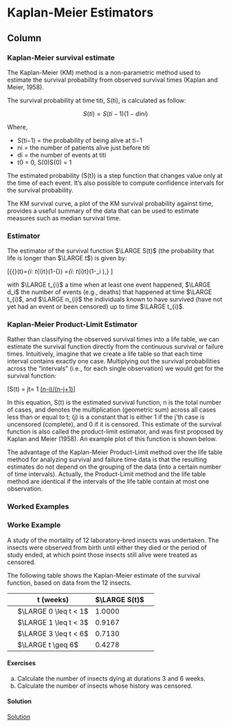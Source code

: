 Kaplan-Meier Estimators {data-navmenu="Survival Models"}
=====================================

Column {.tabset}
-------------------------------------------------


### Kaplan-Meier survival estimate

The Kaplan-Meier (KM) method is a non-parametric method used to estimate the survival probability from observed survival times (Kaplan and Meier, 1958).

The survival probability at time titi, S(ti), is calculated as follow:

$$ S(ti)=S(ti−1)(1−dini)$$


Where,

* S(ti−1) = the probability of being alive at ti−1
* ni = the number of patients alive just before titi
* di = the number of events at titi
* t0 = 0, S(0)S(0) = 1

The estimated probability (S(t)) is a step function that changes value only at the time of each event. It’s also possible to compute confidence intervals for the survival probability.

The KM survival curve, a plot of the KM survival probability against time, provides a useful summary of the data that can be used to estimate measures such as median survival time.

### Estimator

The estimator of the survival function $\LARGE S(t)$ (the probability that life is longer than $\LARGE t$) is given by:

\[{\LARGE {\widehat {S}}(t)=\prod \limits _{i:\ t_{i}\leq t}\left(1-{\frac {d_{i}}{n_{i}}}\right) =\prod \limits _{i:\ t_{i}\leq t}\left(1-\lambda_i \right),} \]

\noindent with $\LARGE t_{i}$ a time when at least one event happened, $\LARGE d_i$ the number of events (e.g., deaths) that happened at time $\LARGE t_{i}$, and 
$\LARGE n_{i}$ the individuals known to have survived (have not yet had an event or been censored) up to time $\LARGE t_{i}$. 


### Kaplan-Meier Product-Limit Estimator

Rather than classifying the observed survival times into a life table, we can estimate the survival function directly from the continuous survival or failure times. Intuitively, imagine that we create a life table so that each time interval contains exactly one case. Multiplying out the survival probabilities across the "intervals" (i.e., for each single observation) we would get for the survival function:

\[S(t) = jt= 1 [(n-j)/(n-j+1)]( j )\]

In this equation, S(t) is the estimated survival function, n is the total number of cases, and denotes the multiplication (geometric sum) across all cases less than or equal to t; (j) is a constant that is either 1 if the j'th case is uncensored (complete), and 0 if it is censored. This estimate of the survival function is also called the product-limit estimator, and was first proposed by Kaplan and Meier (1958). An example plot of this function is shown below.



The advantage of the Kaplan-Meier Product-Limit method over the life table method for analyzing survival and failure time data is that the resulting estimates do not depend on the grouping of the data (into a certain number of time intervals). Actually, the Product-Limit method and the life table method are identical if the intervals of the life table contain at most one observation.



### Worked Examples


<h3>Worke Example</h3>

A study of the mortality of 12 laboratory-bred insects was undertaken. The insects
were observed from birth until either they died or the period of study ended, at which
point those insects still alive were treated as censored.
<p>
The following table shows the Kaplan-Meier estimate of the survival function, based
on data from the 12 insects.


 ||t (weeks) | $\LARGE S(t)$ | |
 |-------------|-------------|--------------|----------|
||$\LARGE 0 \leq t < 1$ | 1.0000 ||
||$\LARGE 1 \leq t < 3$ | 0.9167||
||$\LARGE 3 \leq t < 6$ | 0.7130||
||$\LARGE t \geq 6$ | 0.4278 ||

<p>
<h4> Exercises </h4>

a. Calculate the number of insects dying at durations 3 and 6 weeks. 
b. Calculate the number of insects whose history was censored.

<h4> Solution </h4>
<a href="https://youtu.be/MP-WNPajilc">Solution</a>


